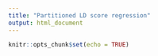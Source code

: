 ```yaml
---
title: "Partitioned LD score regression"
output: html_document
---
```


```r
knitr::opts_chunk$set(echo = TRUE)
```


